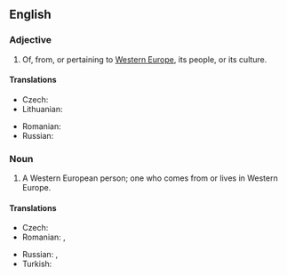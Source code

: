 ==English==

===Adjective===
{{en-adj|pos=[[Western]] [[European]]|-}}

# Of, from, or pertaining to [[Western Europe]], its people, or its culture.

====Translations====
{{trans-top|Western European}}
* Czech: {{t-|cs|západoevropský}}
* Lithuanian: {{t|lt|Vakarų Europietis|xs=Lithuanian}}
{{trans-mid}}
* Romanian: {{t|ro|vest-european}}
* Russian: {{t|ru|западноевропейский|tr=zapadnojevropéjskij|sc=Cyrl}}
{{trans-bottom}}

===Noun===
{{en-noun|sg=[[Western]] [[European]]}}

# A Western European person; one who comes from or lives in Western Europe.

====Translations====
{{trans-top|Western European person}}
* Czech: {{t-|cs|Západoevropan|m}}
* Romanian: {{t|ro|vest-european|m}}, {{t|ro|vest-europeană|f}}
{{trans-mid}}
* Russian: {{t|ru|западноевропеец|m|tr=zapadnojevropéjec|sc=Cyrl}}, {{t|ru|западноевропейка|f|tr=zapadnojevropéjka|sc=Cyrl}}
* Turkish: {{t|tr|Batı Avrupalı}}
{{trans-bottom}}